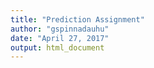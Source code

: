 ```yaml
---
title: "Prediction Assignment"
author: "gspinnadauhu"
date: "April 27, 2017"
output: html_document
---
```


